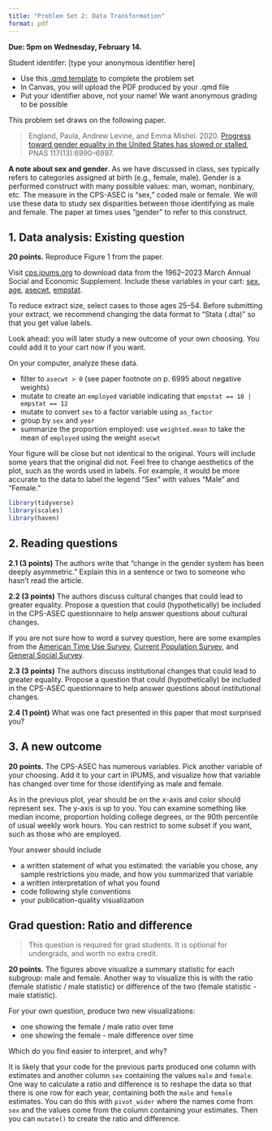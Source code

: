 ```yaml
---
title: "Problem Set 2: Data Transformation"
format: pdf
---
```


**Due: 5pm on Wednesday, February 14.**

Student identifer: [type your anonymous identifier here]

- Use this [.qmd template](../assets/pset2/pset2.qmd) to complete the problem set
- In Canvas, you will upload the PDF produced by your .qmd file
- Put your identifier above, not your name! We want anonymous grading to be possible

This problem set draws on the following paper.

> England, Paula, Andrew Levine, and Emma Mishel. 2020. [Progress toward
> gender equality in the United States has slowed or
> stalled,](https://www.pnas.org/doi/full/10.1073/pnas.1918891117) PNAS
> 117(13):6990–6997.

**A note about sex and gender**. As we have discussed in class, sex typically refers to categories assigned at birth (e.g., female, male). Gender is a performed construct with many possible values: man, woman, nonbinary, etc. The measure in the CPS-ASEC is "sex," coded male or female. We will use these data to study sex disparities between those identifying as male and female. The paper at times uses "gender" to refer to this construct.

## 1. Data analysis: Existing question

**20 points.** Reproduce Figure 1 from the paper.

Visit [cps.ipums.org](https://cps.ipums.org/cps/) to download data from the 1962--2023 March Annual Social and Economic Supplement. Include these variables in your cart: [sex](https://cps.ipums.org/cps-action/variables/SEX), [age](https://cps.ipums.org/cps-action/variables/AGE), [asecwt](https://cps.ipums.org/cps-action/variables/ASECWT), [empstat](https://cps.ipums.org/cps-action/variables/EMPSTAT).

To reduce extract size, select cases to those ages 25--54. Before submitting your extract, we recommend changing the data format to "Stata (.dta)" so that you get value labels.

::: {.callout-tip}
Look ahead: you will later study a new outcome of your own choosing. You could add it to your cart now if you want.
:::

On your computer, analyze these data.

- filter to `asecwt > 0` (see paper footnote on p. 6995 about negative weights)
- mutate to create an `employed` variable indicating that `empstat == 10 | empstat == 12`
- mutate to convert `sex` to a factor variable using `as_factor`
- group by `sex` and `year`
- summarize the proportion employed: use `weighted.mean` to take the mean of `employed` using the weight `asecwt`

Your figure will be close but not identical to the original. Yours will include some years that the original did not. Feel free to change aesthetics of the plot, such as the words used in labels. For example, it would be more accurate to the data to label the legend "Sex" with values "Male" and "Female."

```r
library(tidyverse)
library(scales)
library(haven)
```

## 2. Reading questions

**2.1 (3 points)** The authors write that "change in the gender system has been deeply asymmetric." Explain this in a sentence or two to someone who hasn’t read the article.

**2.2 (3 points)** The authors discuss cultural changes that could lead to greater equality. Propose a question that could (hypothetically) be included in the CPS-ASEC questionnaire to help answer questions about cultural changes.

::: {.callout-tip}
If you are not sure how to word a survey question, here are some examples from the [American Time Use Survey](https://www.atusdata.org/atus-action/variables/RCVPDLV#questionnaire_text_section), [Current Population Survey](https://cps.ipums.org/cps-action/variables/PENSION#questionnaire_text_section), and [General Social Survey](https://gssdataexplorer.norc.org/variables/706/vshow).
:::

**2.3 (3 points)** The authors discuss institutional changes that could lead to greater equality. Propose a question that could (hypothetically) be included in the CPS-ASEC questionnaire to help answer questions about institutional changes.

**2.4 (1 point)** What was one fact presented in this paper that most surprised you?

## 3. A new outcome

**20 points.** The CPS-ASEC has numerous variables. Pick another variable of your choosing. Add it to your cart in IPUMS, and visualize how that variable has changed over time for those identifying as male and female.

As in the previous plot, year should be on the x-axis and color should represent sex. The y-axis is up to you. You can examine something like median income, proportion holding college degrees, or the 90th percentile of usual weekly work hours. You can restrict to some subset if you want, such as those who are employed.

Your answer should include

- a written statement of what you estimated: the variable you chose, any sample restrictions you made, and how you summarized that variable
- a written interpretation of what you found
- code following style conventions
- your publication-quality visualization

## Grad question: Ratio and difference

> This question is required for grad students. It is optional for undergrads, and worth no extra credit.

**20 points.** The figures above visualize a summary statistic for each subgroup: male and female. Another way to visualize this is with the ratio (female statistic / male statistic) or difference of the two (female statistic - male statistic).

For your own question, produce two new visualizations:

- one showing the female / male ratio over time
- one showing the female - male difference over time

Which do you find easier to interpret, and why?

::: {.callout-tip}
It is likely that your code for the previous parts produced one column with estimates and another column `sex` containing the values `male` and `female`. One way to calculate a ratio and difference is to reshape the data so that there is one row for each year, containing both the `male` and `female` estimates. You can do this with `pivot_wider` where the names come from `sex` and the values come from the column containing your estimates. Then you can `mutate()` to create the ratio and difference.
:::
